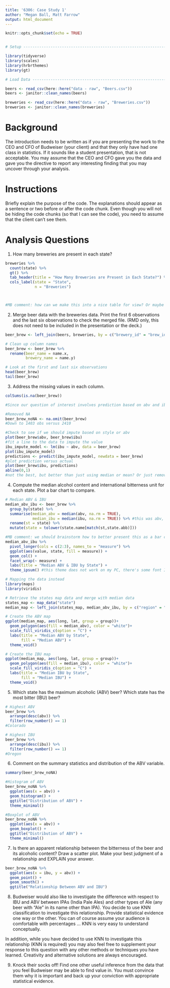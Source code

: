 ```yaml
---
title: '6306: Case Study 1'
author: "Megan Ball, Matt Farrow"
output: html_document
---
```


```r
knitr::opts_chunk$set(echo = TRUE)


# Setup -------------------------------------------------------------------

library(tidyverse)
library(scales)
library(hrbrthemes)
library(gt)

# Load Data ---------------------------------------------------------------

beers <- read_csv(here::here("data - raw", "Beers.csv"))
beers <- janitor::clean_names(beers)

breweries <- read_csv(here::here("data - raw", "Breweries.csv"))
breweries <- janitor::clean_names(breweries)
```

# Background

The introduction needs to be written as if you are presenting the work to the CEO and CFO of Budweiser (your client) and that they only have had one class in statistics.  If it sounds like a student presentation, that is not acceptable.  You may assume that the CEO and CFO gave you the data and gave you the directive to report any interesting finding that you may uncover through your analysis.

# Instructions

Briefly explain the purpose of the code. The explanations should appear as a sentence or two before or after the code chunk. Even though you will not be hiding the code chunks (so that I can see the code), you need to assume that the client can’t see them.

# Analysis Questions

1. How many breweries are present in each state?

```r
breweries %>% 
  count(state) %>% 
  gt() %>% 
  tab_header(title = "How Many Breweries are Present in Each State?") %>% 
  cols_label(state = "State",
             n = "Breweries")



#MB comment: how can we make this into a nice table for view? Or maybe we make a cool US map graphic?
```

2. Merge beer data with the breweries data. Print the first 6 observations and the last six observations to check the merged file.  (RMD only, this does not need to be included in the presentation or the deck.)

```r
beer_brew <- left_join(beers, breweries, by = c("brewery_id" = "brew_id"))

# Clean up column names
beer_brew <- beer_brew %>% 
  rename(beer_name = name.x,
         brewery_name = name.y)

# Look at the first and last six observations
head(beer_brew)
tail(beer_brew)
```

3. Address the missing values in each column.

```r
colSums(is.na(beer_brew))

#Since our question of interest involves prediction based on abv and ibu, we may want to do it two ways: straight up remove the NA's and then also impute them

#Removed NA
beer_brew_noNA <- na.omit(beer_brew)
#Down to 1403 obs versus 2410

#Check to see if we should impute based on style or abv
plot(beer_brew$abv, beer_brew$ibu)
#fit a line to the data to impute the value
ibu_impute_model <- lm(ibu ~ abv, data = beer_brew)
plot(ibu_impute_model)
predictions <- predict(ibu_impute_model, newdata = beer_brew)
#plot prediction versus actual
plot(beer_brew$ibu, predictions)
abline(0,1)
#not the best, but better than just using median or mean? Or just remove NA ibu - this will cause problems when predicting abv based on ibu. Based on question, let's just stick with removing NA
```

4. Compute the median alcohol content and international bitterness unit for each state. Plot a bar chart to compare.

```r
# Median ABV & IBU
median_abv_ibu <- beer_brew %>% 
  group_by(state) %>% 
  summarise(median_abv = median(abv, na.rm = TRUE),
            median_ibu = median(ibu, na.rm = TRUE)) %>% #this was abv, fixed to ibu
  rename(st = state) %>% 
  mutate(state = tolower(state.name[match(st,state.abb)]))

#MB comment: we should brainstorm how to better present this as a bar chart. Also need to come back and check how to change the abv scaling, not sure why it doesn't show now
median_abv_ibu %>%
  pivot_longer(cols = c(2:3), names_to = "measure") %>% 
  ggplot(aes(value, state, fill = measure)) +
  geom_col() + 
  facet_wrap(~ measure) +
  labs(title = "Median ABV & IBU by State") +
  theme_ipsum() #this theme does not work on my PC, there's some font I don't have
```

```r
# Mapping the data instead
library(maps)
library(viridis)

# Retrieve the states map data and merge with median data
states_map <- map_data("state")
median_map <- left_join(states_map, median_abv_ibu, by = c("region" = "state"))

# Create the ABV map
ggplot(median_map, aes(long, lat, group = group))+
  geom_polygon(aes(fill = median_abv), color = "white")+
  scale_fill_viridis_c(option = "C") +
  labs(title = "Median ABV by State",
       fill = "Median ABV") +
  theme_void()

# Create the IBU map
ggplot(median_map, aes(long, lat, group = group))+
  geom_polygon(aes(fill = median_ibu), color = "white")+
  scale_fill_viridis_c(option = "C") +
  labs(title = "Median IBU by State",
       fill = "Median IBU") +
  theme_void()
```

5. Which state has the maximum alcoholic (ABV) beer? Which state has the most bitter (IBU) beer?

```r
# Highest ABV
beer_brew %>% 
  arrange(desc(abv)) %>% 
  filter(row_number() == 1)
#Colorado

# Highest IBU
beer_brew %>% 
  arrange(desc(ibu)) %>% 
  filter(row_number() == 1)
#Oregon
```

6. Comment on the summary statistics and distribution of the ABV variable.

```r
summary(beer_brew_noNA)

#Histogram of ABV
beer_brew_noNA %>%
  ggplot(aes(x = abv)) +
  geom_histogram() +
  ggtitle("Distribution of ABV") +
  theme_minimal()

#Boxplot of ABV
beer_brew_noNA %>%
  ggplot(aes(x = abv)) +
  geom_boxplot() +
  ggtitle("Distribution of ABV") +
  theme_minimal()

```

7. Is there an apparent relationship between the bitterness of the beer and its alcoholic content? Draw a scatter plot.  Make your best judgment of a relationship and EXPLAIN your answer.

```r

beer_brew_noNA %>%
  ggplot(aes(x = ibu, y = abv)) +
  geom_point() +
  geom_smooth() +
  ggtitle("Relationship Between ABV and IBU")

```

8. Budweiser would also like to investigate the difference with respect to IBU and ABV between IPAs (India Pale Ales) and other types of Ale (any beer with “Ale” in its name other than IPA). You decide to use KNN classification to investigate this relationship.  Provide statistical evidence one way or the other. You can of course assume your audience is comfortable with percentages … KNN is very easy to understand conceptually.

In addition, while you have decided to use KNN to investigate this relationship (KNN is required) you may also feel free to supplement your response to this question with any other methods or techniques you have learned.  Creativity and alternative solutions are always encouraged.  

9. Knock their socks off!  Find one other useful inference from the data that you feel Budweiser may be able to find value in. You must convince them why it is important and back up your conviction with appropriate statistical evidence. 